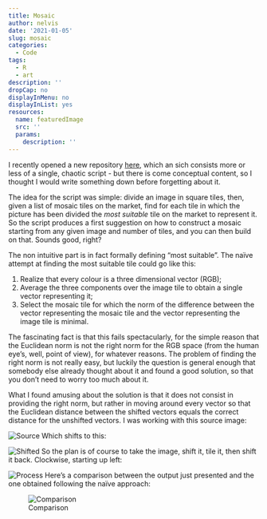 ```yaml
---
title: Mosaic
author: nelvis
date: '2021-01-05'
slug: mosaic
categories:
  - Code
tags:
  - R
  - art
description: ''
dropCap: no
displayInMenu: no
displayInList: yes
resources:
  name: featuredImage
  src: ''
  params:
    description: ''
---
```


I recently opened a new repository [here](https://github.com/naelvis/mosaic), which an sich consists more or less of a single, chaotic script - but there is come conceptual content, so I thought I would write something down before forgetting about it.

The idea for the script was simple: divide an image in square tiles, then, given a list of mosaic tiles on the market, find for each tile in which the picture has been divided the *most suitable* tile on the market to represent it. So the script produces a first suggestion on how to construct a mosaic starting from any given image and number of tiles, and you can then build on that. Sounds good, right?

The non intuitive part is in fact formally defining "most suitable". The naïve attempt at finding the most suitable tile could go like this:

1. Realize that every colour is a three dimensional vector (RGB);
2. Average the three components over the image tile to obtain a single vector representing it;
3. Select the mosaic tile for which the norm of the difference between the vector representing the mosaic tile and the vector representing the image tile is minimal.

The fascinating fact is that this fails spectacularly, for the simple reason that the Euclidean norm is not the right norm for the RGB space (from the human eye's, well, point of view), for whatever reasons. The problem of finding the right norm is not really easy, but luckily the question is general enough that somebody else already thought about it and found a good solution, so that you don't need to worry too much about it.

What I found amusing about the solution is that it does not consist in providing the right norm, but rather in moving around every vector so that the Euclidean distance between the shifted vectors equals the correct distance for the unshifted vectors. I was working with this source image:

![Source](/posts/2021-01-05-mosaic_files/input_post.png)
Which shifts to this:

![Shifted](/posts/2021-01-05-mosaic_files/shifted_post.png)
So the plan is of course to take the image, shift it, tile it, then shift it back. Clockwise, starting up left:

![Process](/posts/2021-01-05-mosaic_files/process_post.png)
Here's a comparison between the output just presented and the one obtained following the naïve approach:

![Comparison](/posts/2021-01-05-mosaic_files/comparison_post.png)


